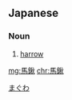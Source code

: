 ==Japanese==
{{wikipedia|lang=ja}}
{{ja-kanjitab|ま|くわ|k2=ぐわ|r=y|yomi=j}}

===Noun===
{{ja-noun|まぐわ}}

# [[harrow]]

[[Category:ja:Agriculture|まぐわ]]

[[mg:馬鍬]]
[[chr:馬鍬]]